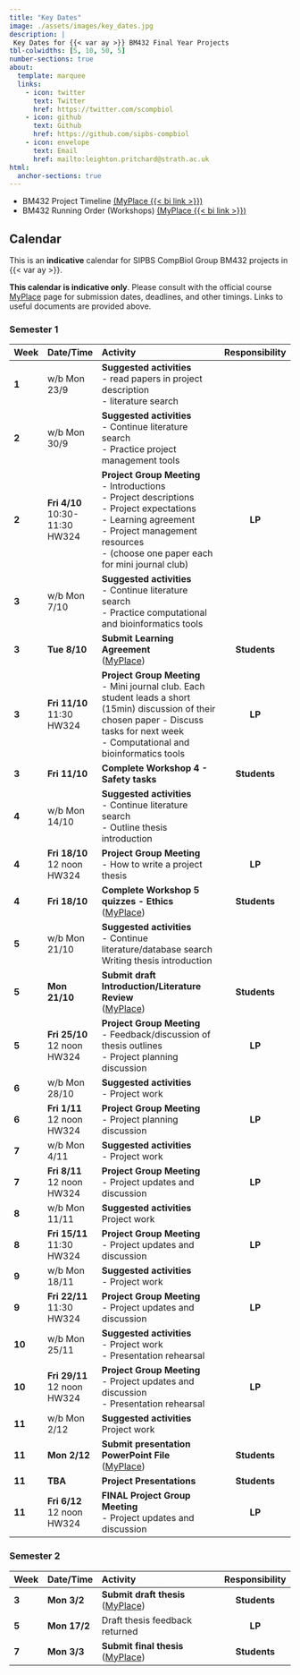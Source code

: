 ```yaml
---
title: "Key Dates"
image: ./assets/images/key_dates.jpg
description: |
 Key Dates for {{< var ay >}} BM432 Final Year Projects
tbl-colwidths: [5, 10, 50, 5]
number-sections: true
about:
  template: marquee
  links:
    - icon: twitter
      text: Twitter
      href: https://twitter.com/scompbiol
    - icon: github
      text: Github
      href: https://github.com/sipbs-compbiol
    - icon: envelope
      text: Email
      href: mailto:leighton.pritchard@strath.ac.uk
html:
  anchor-sections: true      
---
```


- BM432 Project Timeline [(MyPlace {{< bi link >}})]({{< var myplace.timeline >}})
- BM432 Running Order (Workshops) [(MyPlace {{< bi link >}})]({{< var myplace.runningorder >}})

## Calendar

This is an **indicative** calendar for SIPBS CompBiol Group BM432 projects in {{< var ay >}}.

::: {.callout-warning}
**This calendar is indicative only**. Please consult with the official course [MyPlace]({{< var myplace.link >}}) page for submission dates, deadlines, and other timings. Links to useful documents are provided above.
:::

### Semester 1

| Week  | Date/Time    | Activity                               | Responsibility |
| ----- | :----------- | :------------------------------------- | :------------: |
| **1** | w/b Mon 23/9 | **Suggested activities** <br> - read papers in project description <br> - literature search <br> | |
| **2** | w/b Mon 30/9 | **Suggested activities** <br> - Continue literature search <br> - Practice project management tools | |
| **2** | **Fri 4/10** <br> 10:30-11:30 <br> HW324 | **Project Group Meeting** <br> - Introductions <br> - Project descriptions <br> - Project expectations <br> - Learning agreement <br> - Project management resources <br> - (choose one paper each for mini journal club) | **LP**
| **3** | w/b Mon 7/10 | **Suggested activities** <br> - Continue literature search <br> - Practice computational and bioinformatics tools | |
| **3** | **Tue 8/10** | **Submit Learning Agreement** <br> ([MyPlace]({{< var myplace.link >}})) | **Students** |
| **3** | **Fri 11/10** <br> 11:30 <br> HW324 | **Project Group Meeting** <br> - Mini journal club. Each student leads a short (15min) discussion of their chosen paper - Discuss tasks for next week <br> - Computational and bioinformatics tools| **LP** |
| **3** | **Fri 11/10** | **Complete Workshop 4 - Safety tasks** | **Students** |
| **4** | w/b Mon 14/10 | **Suggested activities** <br> - Continue literature search <br> - Outline thesis introduction | |
| **4** | **Fri 18/10** <br> 12 noon <br> HW324 | **Project Group Meeting**  <br> - How to write a project thesis | **LP** |
| **4** | **Fri 18/10** | **Complete Workshop 5 quizzes - Ethics** <br> ([MyPlace]({{< var myplace.link >}})) | **Students** |
| **5** | w/b Mon 21/10 | **Suggested activities** <br> - Continue literature/database search <br> Writing thesis introduction | |
| **5** | **Mon 21/10** | **Submit draft Introduction/Literature Review** <br> ([MyPlace]({{< var myplace.link >}})) | **Students** |
| **5** | **Fri 25/10** <br> 12 noon <br> HW324 | **Project Group Meeting** <br> - Feedback/discussion of thesis outlines  <br> - Project planning discussion | **LP** |
| **6** | w/b Mon 28/10 | **Suggested activities** <br> - Project work | |
| **6** | **Fri 1/11** <br> 12 noon <br> HW324 | **Project Group Meeting** <br> - Project planning discussion | **LP** |
| **7** | w/b Mon 4/11 | **Suggested activities** <br> - Project work | |
| **7** | **Fri 8/11** <br> 12 noon <br> HW324 | **Project Group Meeting** <br> - Project updates and discussion | **LP** |
| **8** | w/b Mon 11/11 | **Suggested activities** <br> Project work | |
| **8** | **Fri 15/11** <br> 11:30 <br> HW324 | **Project Group Meeting** <br> - Project updates and discussion | **LP** |
| **9** | w/b Mon 18/11 | **Suggested activities** <br> - Project work | |
| **9** | **Fri 22/11** <br> 11:30 <br> HW324 | **Project Group Meeting** <br> - Project updates and discussion | **LP** |
| **10** | w/b Mon 25/11 | **Suggested activities** <br> - Project work <br> - Presentation rehearsal | |
| **10** | **Fri 29/11** <br> 12 noon <br> HW324 | **Project Group Meeting** <br> - Project updates and discussion <br> - Presentation rehearsal | **LP** |
| **11** | w/b Mon 2/12 | **Suggested activities** <br> Project work | |
| **11** | **Mon 2/12** | **Submit presentation PowerPoint File** <br> ([MyPlace]({{< var myplace.link >}})) | **Students** |
| **11** | **TBA** | **Project Presentations** | **Students** |
| **11** | **Fri 6/12** <br> 12 noon <br> HW324 | **FINAL Project Group Meeting**  <br> - Project updates and discussion | **LP** |

### Semester 2

| Week  | Date/Time    | Activity                               | Responsibility |
| ----- | :----------- | :------------------------------------- | :------------: |
| **3** | **Mon 3/2** | **Submit draft thesis**  <br> ([MyPlace]({{< var myplace.link >}})) | **Students** |
| **5** | **Mon 17/2** | Draft thesis feedback returned | **LP** |
| **7** | **Mon 3/3** | **Submit final thesis**  <br> ([MyPlace]({{< var myplace.link >}})) | **Students** |